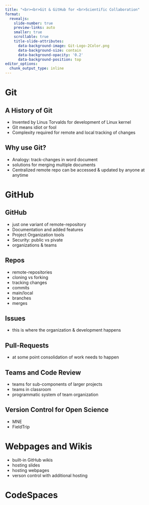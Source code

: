 ```yaml
---
title: "<br><br>Git & GitHub for <br>Scientific Collaboration"
format: 
  revealjs:
    slide-number: true
    preview-links: auto
    smaller: true
    scrollable: true
    title-slide-attributes:
      data-background-image: Git-Logo-2Color.png
      data-background-size: contain
      data-background-opacity: '0.2'
      data-background-position: top
editor_options: 
  chunk_output_type: inline
---
```


# Git

## A History of Git

- Invented by Linus Torvalds for development of Linux kernel
- Git means idiot or fool
- Complexity required for remote and local tracking of changes



## Why use Git?

- Analogy: track-changes in word document
- solutions for merging multiple documents
- Centralized remote repo can be accessed & updated by anyone at anytime

# GitHub

## GitHub
- just one variant of remote-repository 
- Documentation and added features
- Project Organization tools
- Security: public vs pivate 
- organizations & teams

## Repos

- remote-repositories 
- cloning vs forking
- tracking changes
- commits
- main/local
- branches
- merges

## Issues

- this is where the organization & development happens

## Pull-Requests

- at some point consolidation of work needs to happen

## Teams and Code Review

- teams for sub-components of larger projects
- teams in classroom
- programmatic system of team organization

## Version Control for Open Science

- MNE
- FieldTrip

# Webpages and Wikis

- built-in GitHub wikis
- hosting slides
- hosting webpages
- verson control with additional hosting


# CodeSpaces


